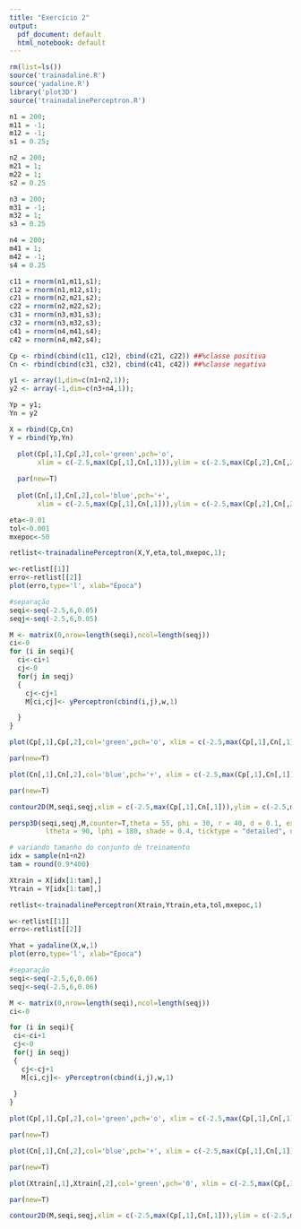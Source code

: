 ---
title: "Exercício 2"
output:
  pdf_document: default
  html_notebook: default
---

```{r echo=FALSE}
rm(list=ls())
source('trainadaline.R')
source('yadaline.R')
library('plot3D')
source('trainadalinePerceptron.R')

```

```{r echo=FALSE}
n1 = 200;
m11 = -1; 
m12 = -1; 
s1 = 0.25;

n2 = 200; 
m21 = 1; 
m22 = 1; 
s2 = 0.25

n3 = 200; 
m31 = -1; 
m32 = 1; 
s3 = 0.25

n4 = 200; 
m41 = 1; 
m42 = -1; 
s4 = 0.25
```

```{r echo=FALSE}
c11 = rnorm(n1,m11,s1);
c12 = rnorm(n1,m12,s1);
c21 = rnorm(n2,m21,s2);
c22 = rnorm(n2,m22,s2);
c31 = rnorm(n3,m31,s3);
c32 = rnorm(n3,m32,s3);
c41 = rnorm(n4,m41,s4);
c42 = rnorm(n4,m42,s4);

Cp <- rbind(cbind(c11, c12), cbind(c21, c22)) ##%classe positiva
Cn <- rbind(cbind(c31, c32), cbind(c41, c42)) ##%classe negativa
```

```{r echo=FALSE}
y1 <- array(1,dim=c(n1+n2,1));
y2 <- array(-1,dim=c(n3+n4,1));

Yp = y1;
Yn = y2

X = rbind(Cp,Cn)
Y = rbind(Yp,Yn)
```

```{r echo=FALSE}
  plot(Cp[,1],Cp[,2],col='green',pch='o', 
       xlim = c(-2.5,max(Cp[,1],Cn[,1])),ylim = c(-2.5,max(Cp[,2],Cn[,2])),xlab = 'x1' ,ylab= 'x2',)
  
  par(new=T)
  
  plot(Cn[,1],Cn[,2],col='blue',pch='+', 
       xlim = c(-2.5,max(Cp[,1],Cn[,1])),ylim = c(-2.5,max(Cp[,2],Cn[,2])),xlab = 'x1' ,ylab= 'x2',)
```

```{r message=FALSE, warning=FALSE, echo=FALSE}
eta<-0.01
tol<-0.001
mxepoc<-50

retlist<-trainadalinePerceptron(X,Y,eta,tol,mxepoc,1);
```

```{r echo=FALSE}
w<-retlist[[1]]
erro<-retlist[[2]]
plot(erro,type='l', xlab="Época")
```

```{r echo=FALSE}
#separação
seqi<-seq(-2.5,6,0.05)
seqj<-seq(-2.5,6,0.05)

M <- matrix(0,nrow=length(seqi),ncol=length(seqj)) 
ci<-0
for (i in seqi){
  ci<-ci+1
  cj<-0
  for(j in seqj)
  {
    cj<-cj+1
    M[ci,cj]<- yPerceptron(cbind(i,j),w,1)

  }
}
```

```{r echo=FALSE}
plot(Cp[,1],Cp[,2],col='green',pch='o', xlim = c(-2.5,max(Cp[,1],Cn[,1])),ylim = c(-2.5,max(Cp[,2],Cn[,2])),xlab = 'x1' ,ylab= 'x2',)

par(new=T)

plot(Cn[,1],Cn[,2],col='blue',pch='+', xlim = c(-2.5,max(Cp[,1],Cn[,1])),ylim = c(-2.5,max(Cp[,2],Cn[,2])),xlab = 'x1' ,ylab= 'x2',)

par(new=T)

contour2D(M,seqi,seqj,xlim = c(-2.5,max(Cp[,1],Cn[,1])),ylim = c(-2.5,max(Cp[,2],Cn[,2])),xlab = 'x1' ,ylab= 'x2',levels=0 )

persp3D(seqi,seqj,M,counter=T,theta = 55, phi = 30, r = 40, d = 0.1, expand = 0.5,
         ltheta = 90, lphi = 180, shade = 0.4, ticktype = "detailed", nticks=5)

```

```{r message=FALSE, warning=FALSE, echo=FALSE}
# variando tamanho do conjunto de treinamento
idx = sample(n1+n2)
tam = round(0.9*400)

Xtrain = X[idx[1:tam],]   
Ytrain = Y[idx[1:tam],]

retlist<-trainadalinePerceptron(Xtrain,Ytrain,eta,tol,mxepoc,1)

w<-retlist[[1]]
erro<-retlist[[2]]

Yhat = yadaline(X,w,1)
plot(erro,type='l', xlab="Época")

#separação
seqi<-seq(-2.5,6,0.06)
seqj<-seq(-2.5,6,0.06)

M <- matrix(0,nrow=length(seqi),ncol=length(seqj)) 
ci<-0

for (i in seqi){
 ci<-ci+1
 cj<-0
 for(j in seqj)
 {
   cj<-cj+1
   M[ci,cj]<- yPerceptron(cbind(i,j),w,1)
   
 }
}

plot(Cp[,1],Cp[,2],col='green',pch='o', xlim = c(-2.5,max(Cp[,1],Cn[,1])),ylim = c(-2.5,max(Cp[,2],Cn[,2])),xlab = 'x1' ,ylab= 'x2',)

par(new=T)

plot(Cn[,1],Cn[,2],col='blue',pch='+', xlim = c(-2.5,max(Cp[,1],Cn[,1])),ylim = c(-2.5,max(Cp[,2],Cn[,2])),xlab = 'x1' ,ylab= 'x2',)

par(new=T)

plot(Xtrain[,1],Xtrain[,2],col='green',pch='0', xlim = c(-2.5,max(Cp[,1],Cn[,1])),ylim = c(-2.5,max(Cp[,2],Cn[,2])),xlab = 'x1' ,ylab= 'x2',)

par(new=T)

contour2D(M,seqi,seqj,xlim = c(-2.5,max(Cp[,1],Cn[,1])),ylim = c(-2.5,max(Cp[,2],Cn[,2])),xlab = 'x1' ,ylab= 'x2',levels=0 )

```

